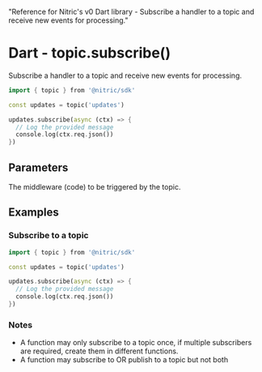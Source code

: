   "Reference for Nitric's v0 Dart library - Subscribe a handler to a topic and receive new events for processing."

# Dart - topic.subscribe()

Subscribe a handler to a topic and receive new events for processing.

```dart
import { topic } from '@nitric/sdk'

const updates = topic('updates')

updates.subscribe(async (ctx) => {
  // Log the provided message
  console.log(ctx.req.json())
})
```

## Parameters

<Properties>
  <Property
    name="middleware"
    required
    type="EventMiddleware or EventMiddleware[]"
  >
    The middleware (code) to be triggered by the topic.
  </Property>
</Properties>

## Examples

### Subscribe to a topic

```dart
import { topic } from '@nitric/sdk'

const updates = topic('updates')

updates.subscribe(async (ctx) => {
  // Log the provided message
  console.log(ctx.req.json())
})
```

### Notes

- A function may only subscribe to a topic once, if multiple subscribers are required, create them in different functions.
- A function may subscribe to OR publish to a topic but not both
